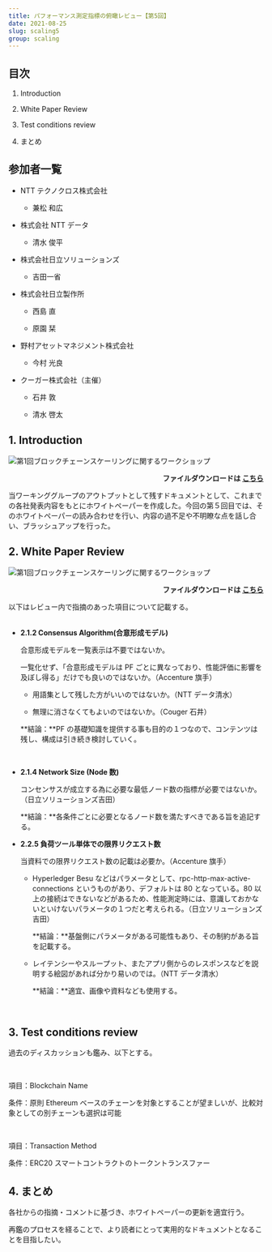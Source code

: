 ```yaml
---
title: パフォーマンス測定指標の俯瞰レビュー【第5回】
date: 2021-08-25
slug: scaling5
group: scaling
---
```


## 目次

  1. Introduction

  2. White Paper Review

  3. Test conditions review

  4. まとめ

## 参加者一覧

- NTT テクノクロス株式会社

  - 兼松 和広

- 株式会社 NTT データ

  - 清水 俊平

- 株式会社日立ソリューションズ

  - 吉田一省

- 株式会社日立製作所

  - 西島 直

  - 原園 栞

- 野村アセットマネジメント株式会社

  - 今村 光良

- クーガー株式会社（主催）

  - 石井 敦

  - 清水 啓太

## 1. Introduction

![第1回ブロックチェーンスケーリングに関するワークショップ](./images/img1.png)

<p style="text-align: right;font-weight:bold;">
  ファイルダウンロードは
  <a href="/pdf/scaling5/2021_08_ethterakoya_5th_v002.pdf" target="_blank">
    こちら
  </a>
</p>

当ワーキンググループのアウトプットとして残すドキュメントとして、これまでの各社発表内容をもとにホワイトペーパーを作成した。今回の第５回目では、そのホワイトペーパーの読み合わせを行い、内容の過不足や不明瞭な点を話し合い、ブラッシュアップを行った。

## 2. White Paper Review

![第1回ブロックチェーンスケーリングに関するワークショップ](./images/img2.png)

<p style="text-align: right;font-weight:bold;">
  ファイルダウンロードは
  <a
    href="/pdf/scaling5/20210825_Ethereum_Performance_Metrics.pdf"
    target="_blank"
  >
    こちら
  </a>
</p>

以下はレビュー内で指摘のあった項目について記載する。 <br/> <br/>

- **2.1.2 Consensus Algorithm(合意形成モデル)**

  合意形成モデルを一覧表示は不要ではないか。

  一覧化せず、「合意形成モデルは PF ごとに異なっており、性能評価に影響を及ぼし得る」だけでも良いのではないか。（Accenture 旗手）

    - 用語集として残した方がいいのではないか。（NTT データ清水）

    - 無理に消さなくてもよいのではないか。（Couger 石井）

  **結論：**PF の基礎知識を提供する事も目的の１つなので、コンテンツは残し、構成は引き続き検討していく。

<br />

- **2.1.4 Network Size (Node 数)**

  コンセンサスが成立する為に必要な最低ノード数の指標が必要ではないか。（日立ソリューションズ吉田）

  **結論：**各条件ごとに必要となるノード数を満たすべきである旨を追記する。

- **2.2.5 負荷ツール単体での限界リクエスト数**

  当資料での限界リクエスト数の記載は必要か。（Accenture 旗手）

  - Hyperledger Besu などはパラメータとして、rpc-http-max-active-connections というものがあり、デフォルトは 80 となっている。80 以上の接続はできないなどがあるため、性能測定時には、意識しておかないといけないパラメータの１つだと考えられる。（日立ソリューションズ吉田）

    **結論：**基盤側にパラメータがある可能性もあり、その制約がある旨を記載する。

  - レイテンシーやスループット、またアプリ側からのレスポンスなどを説明する絵図があれば分かり易いのでは。（NTT データ清水）

    **結論：**適宜、画像や資料なども使用する。

<br />

## 3. Test conditions review

過去のディスカッションも鑑み、以下とする。

<br />

項目：Blockchain Name

条件：原則 Ethereum ベースのチェーンを対象とすることが望ましいが、比較対象としての別チェーンも選択は可能

<br />

項目：Transaction Method

条件：ERC20 スマートコントラクトのトークントランスファー

## 4. まとめ

各社からの指摘・コメントに基づき、ホワイトペーパーの更新を適宜行う。

再鑑のプロセスを経ることで、より読者にとって実用的なドキュメントとなることを目指したい。
